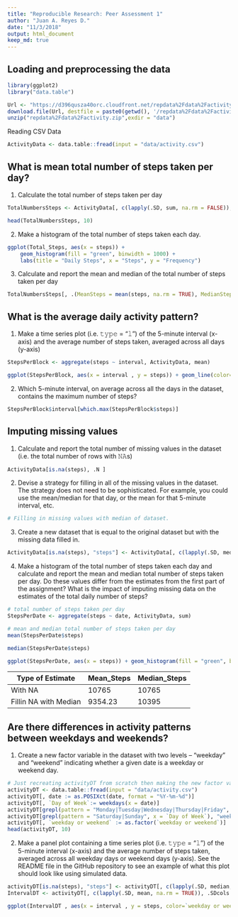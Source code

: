 ```yaml
---
title: "Reproducible Research: Peer Assessment 1"
author: "Juan A. Reyes D."
date: "11/3/2018"
output: html_document
keep_md: true
---
```


## Loading and preprocessing the data

```r
library(ggplot2)
library("data.table")

Url <- "https://d396qusza40orc.cloudfront.net/repdata%2Fdata%2Factivity.zip"
download.file(Url, destfile = paste0(getwd(), '/repdata%2Fdata%2Factivity.zip'), method = "curl")
unzip("repdata%2Fdata%2Factivity.zip",exdir = "data")
```

Reading CSV Data 

```r
ActivityData <- data.table::fread(input = "data/activity.csv")
```

## What is mean total number of steps taken per day?

1. Calculate the total number of steps taken per day

```r
TotalNumbersSteps <- ActivityData[, c(lapply(.SD, sum, na.rm = FALSE)), .SDcols = c("steps"), by = .(date)] 

head(TotalNumbersSteps, 10)
```

2. Make a histogram of the total number of steps taken each day. 

```r
ggplot(Total_Steps, aes(x = steps)) +
    geom_histogram(fill = "green", binwidth = 1000) +
    labs(title = "Daily Steps", x = "Steps", y = "Frequency")
```

3. Calculate and report the mean and median of the total number of steps taken per day
```r
TotalNumbersSteps[, .(MeanSteps = mean(steps, na.rm = TRUE), MedianSteps = median(steps, na.rm = TRUE))]
```

## What is the average daily activity pattern?

1. Make a time series plot (i.e. 𝚝𝚢𝚙𝚎 = "𝚕") of the 5-minute interval (x-axis) and the average number of steps taken, averaged across all days (y-axis)

```r
StepsPerBlock <- aggregate(steps ~ interval, ActivityData, mean)

ggplot(StepsPerBlock, aes(x = interval , y = steps)) + geom_line(color="green", size=1) + labs(title = "Average Daily Steps", x = "Interval", y = "Average Steps per Day")
```

2. Which 5-minute interval, on average across all the days in the dataset, contains the maximum number of steps?

```r
StepsPerBlock$interval[which.max(StepsPerBlock$steps)] 
```


## Imputing missing values

1. Calculate and report the total number of missing values in the dataset (i.e. the total number of rows with 𝙽𝙰s)

```r
ActivityData[is.na(steps), .N ]
```

2. Devise a strategy for filling in all of the missing values in the dataset. The strategy does not need to be sophisticated. For example, you could use the mean/median for that day, or the mean for that 5-minute interval, etc.

```r
# Filling in missing values with median of dataset. 
```

3. Create a new dataset that is equal to the original dataset but with the missing data filled in.

```r
ActivityData[is.na(steps), "steps"] <- ActivityData[, c(lapply(.SD, median, na.rm = TRUE)), .SDcols = c("steps")]  
```

4. Make a histogram of the total number of steps taken each day and calculate and report the mean and median total number of steps taken per day. Do these values differ from the estimates from the first part of the assignment? What is the impact of imputing missing data on the estimates of the total daily number of steps?

```r
# total number of steps taken per day
StepsPerDate <- aggregate(steps ~ date, ActivityData, sum) 

# mean and median total number of steps taken per day
mean(StepsPerDate$steps)

median(StepsPerDate$steps)

ggplot(StepsPerDate, aes(x = steps)) + geom_histogram(fill = "green", binwidth = 1000) + labs(title = "Daily Steps", x = "Steps", y = "Frequency")
```

Type of Estimate | Mean_Steps | Median_Steps
--- | --- | ---
With NA               |   10765 | 10765
Fillin NA with Median | 9354.23 | 10395

## Are there differences in activity patterns between weekdays and weekends?

1. Create a new factor variable in the dataset with two levels – “weekday” and “weekend” indicating whether a given date is a weekday or weekend day.

```r
# Just recreating activityDT from scratch then making the new factor variable. (No need to, just want to be clear on what the entire process is.) 
activityDT <- data.table::fread(input = "data/activity.csv")
activityDT[, date := as.POSIXct(date, format = "%Y-%m-%d")]
activityDT[, `Day of Week`:= weekdays(x = date)]
activityDT[grepl(pattern = "Monday|Tuesday|Wednesday|Thursday|Friday", x = `Day of Week`), "weekday or weekend"] <- "weekday"
activityDT[grepl(pattern = "Saturday|Sunday", x = `Day of Week`), "weekday or weekend"] <- "weekend"
activityDT[, `weekday or weekend` := as.factor(`weekday or weekend`)]
head(activityDT, 10)
```

2. Make a panel plot containing a time series plot (i.e. 𝚝𝚢𝚙𝚎 = "𝚕") of the 5-minute interval (x-axis) and the average number of steps taken, averaged across all weekday days or weekend days (y-axis). See the README file in the GitHub repository to see an example of what this plot should look like using simulated data.

```r
activityDT[is.na(steps), "steps"] <- activityDT[, c(lapply(.SD, median, na.rm = TRUE)), .SDcols = c("steps")]
IntervalDT <- activityDT[, c(lapply(.SD, mean, na.rm = TRUE)), .SDcols = c("steps"), by = .(interval, `weekday or weekend`)] 

ggplot(IntervalDT , aes(x = interval , y = steps, color=`weekday or weekend`)) + geom_line() + labs(title = "Avg. Daily Steps by Weektype", x = "Interval", y = "No. of Steps") + facet_wrap(~`weekday or weekend` , ncol = 1, nrow=2)
```
